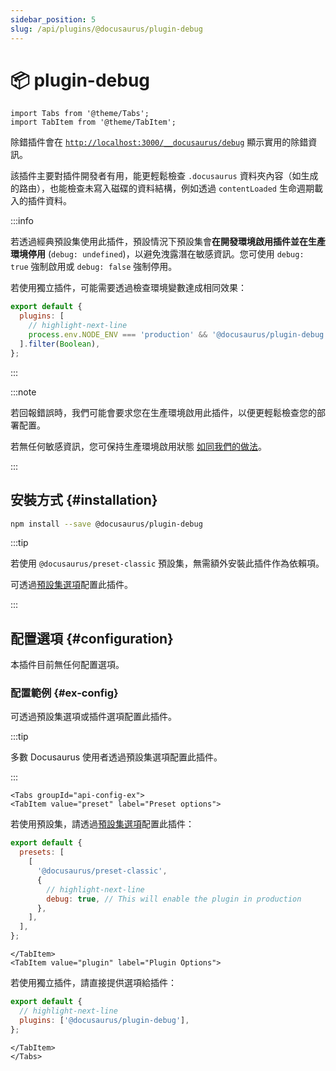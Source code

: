 ```yaml
---
sidebar_position: 5
slug: /api/plugins/@docusaurus/plugin-debug
---
```


# 📦 plugin-debug

```mdx-code-block
import Tabs from '@theme/Tabs';
import TabItem from '@theme/TabItem';
```

除錯插件會在 [`http://localhost:3000/__docusaurus/debug`](http://localhost:3000/__docusaurus/debug) 顯示實用的除錯資訊。

該插件主要對插件開發者有用，能更輕鬆檢查 `.docusaurus` 資料夾內容（如生成的路由），也能檢查未寫入磁碟的資料結構，例如透過 `contentLoaded` 生命週期載入的插件資料。

:::info

若透過經典預設集使用此插件，預設情況下預設集會**在開發環境啟用插件並在生產環境停用** (`debug: undefined`)，以避免洩露潛在敏感資訊。您可使用 `debug: true` 強制啟用或 `debug: false` 強制停用。

若使用獨立插件，可能需要透過檢查環境變數達成相同效果：

```js title="docusaurus.config.js"
export default {
  plugins: [
    // highlight-next-line
    process.env.NODE_ENV === 'production' && '@docusaurus/plugin-debug',
  ].filter(Boolean),
};
```

:::

:::note

若回報錯誤時，我們可能會要求您在生產環境啟用此插件，以便更輕鬆檢查您的部署配置。

若無任何敏感資訊，您可保持生產環境啟用狀態 [如同我們的做法](/__docusaurus/debug)。

:::

## 安裝方式 {#installation}

```bash npm2yarn
npm install --save @docusaurus/plugin-debug
```

:::tip

若使用 `@docusaurus/preset-classic` 預設集，無需額外安裝此插件作為依賴項。

可透過[預設集選項](../../using-plugins.mdx#docusauruspreset-classic)配置此插件。

:::

## 配置選項 {#configuration}

本插件目前無任何配置選項。

### 配置範例 {#ex-config}

可透過預設集選項或插件選項配置此插件。

:::tip

多數 Docusaurus 使用者透過預設集選項配置此插件。

:::

```mdx-code-block
<Tabs groupId="api-config-ex">
<TabItem value="preset" label="Preset options">
```

若使用預設集，請透過[預設集選項](../../using-plugins.mdx#docusauruspreset-classic)配置此插件：

```js title="docusaurus.config.js"
export default {
  presets: [
    [
      '@docusaurus/preset-classic',
      {
        // highlight-next-line
        debug: true, // This will enable the plugin in production
      },
    ],
  ],
};
```

```mdx-code-block
</TabItem>
<TabItem value="plugin" label="Plugin Options">
```

若使用獨立插件，請直接提供選項給插件：

```js title="docusaurus.config.js"
export default {
  // highlight-next-line
  plugins: ['@docusaurus/plugin-debug'],
};
```

```mdx-code-block
</TabItem>
</Tabs>
```